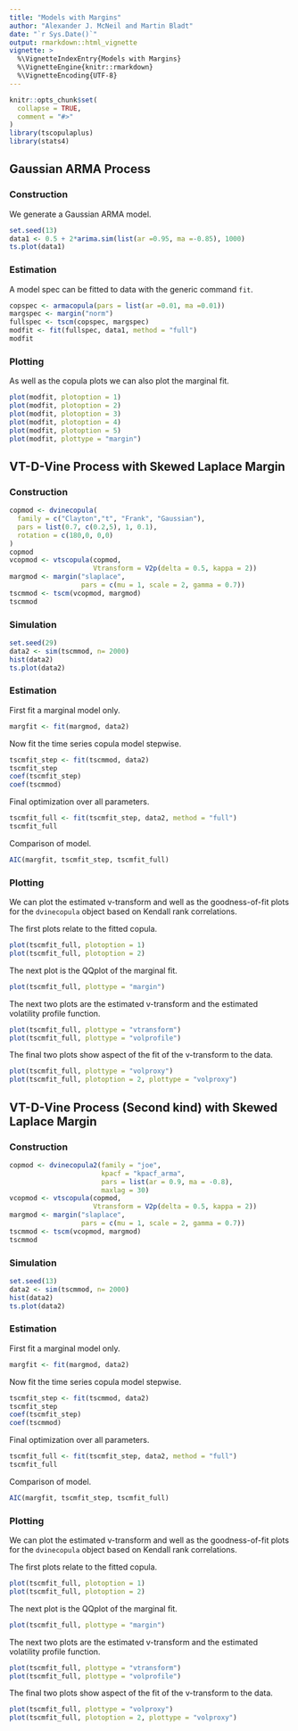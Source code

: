 ```yaml
---
title: "Models with Margins"
author: "Alexander J. McNeil and Martin Bladt"
date: "`r Sys.Date()`"
output: rmarkdown::html_vignette
vignette: >
  %\VignetteIndexEntry{Models with Margins}
  %\VignetteEngine{knitr::rmarkdown}
  %\VignetteEncoding{UTF-8}
---
```


```r
knitr::opts_chunk$set(
  collapse = TRUE,
  comment = "#>"
)
library(tscopulaplus)
library(stats4)
```

## Gaussian ARMA Process

### Construction

We generate a Gaussian ARMA model.

```r
set.seed(13)
data1 <- 0.5 + 2*arima.sim(list(ar =0.95, ma =-0.85), 1000)
ts.plot(data1)
```

### Estimation 

A model spec can be fitted to data with the generic command `fit`.

```r
copspec <- armacopula(pars = list(ar =0.01, ma =0.01))
margspec <- margin("norm")
fullspec <- tscm(copspec, margspec)
modfit <- fit(fullspec, data1, method = "full")
modfit
```

### Plotting

As well as the copula plots we can also plot the marginal fit.

```r
plot(modfit, plotoption = 1)
plot(modfit, plotoption = 2)
plot(modfit, plotoption = 3)
plot(modfit, plotoption = 4)
plot(modfit, plotoption = 5)
plot(modfit, plottype = "margin")
```

## VT-D-Vine Process with Skewed Laplace Margin 

### Construction

```r
copmod <- dvinecopula(
  family = c("Clayton","t", "Frank", "Gaussian"),
  pars = list(0.7, c(0.2,5), 1, 0.1),
  rotation = c(180,0, 0,0)
)
copmod
vcopmod <- vtscopula(copmod,
                     Vtransform = V2p(delta = 0.5, kappa = 2))
margmod <- margin("slaplace",
                  pars = c(mu = 1, scale = 2, gamma = 0.7))
tscmmod <- tscm(vcopmod, margmod)
tscmmod
```

### Simulation

```r
set.seed(29)
data2 <- sim(tscmmod, n= 2000)
hist(data2)
ts.plot(data2)
```

### Estimation

First fit a marginal model only. 

```r
margfit <- fit(margmod, data2)
```

Now fit the time series copula model stepwise.

```r
tscmfit_step <- fit(tscmmod, data2)
tscmfit_step
coef(tscmfit_step)
coef(tscmmod)
```

Final optimization over all parameters.

```r
tscmfit_full <- fit(tscmfit_step, data2, method = "full")
tscmfit_full
```

Comparison of model.

```r
AIC(margfit, tscmfit_step, tscmfit_full)
```

### Plotting

We can plot the estimated v-transform and well as the goodness-of-fit plots for the `dvinecopula` object based on Kendall rank correlations.

The first plots relate to the fitted copula.

```r
plot(tscmfit_full, plotoption = 1)
plot(tscmfit_full, plotoption = 2)
```

The next plot is the QQplot of the marginal fit.

```r
plot(tscmfit_full, plottype = "margin")
```

The next two plots are the estimated v-transform and the estimated volatility profile function.

```r
plot(tscmfit_full, plottype = "vtransform")
plot(tscmfit_full, plottype = "volprofile")
```

The final two plots show aspect of the fit of the v-transform to the data.

```r
plot(tscmfit_full, plottype = "volproxy")
plot(tscmfit_full, plotoption = 2, plottype = "volproxy")
```


## VT-D-Vine Process (Second kind) with Skewed Laplace Margin 

### Construction

```r
copmod <- dvinecopula2(family = "joe",
                       kpacf = "kpacf_arma",
                       pars = list(ar = 0.9, ma = -0.8),
                       maxlag = 30)
vcopmod <- vtscopula(copmod,
                     Vtransform = V2p(delta = 0.5, kappa = 2))
margmod <- margin("slaplace",
                  pars = c(mu = 1, scale = 2, gamma = 0.7))
tscmmod <- tscm(vcopmod, margmod)
tscmmod
```

### Simulation

```r
set.seed(13)
data2 <- sim(tscmmod, n= 2000)
hist(data2)
ts.plot(data2)
```

### Estimation

First fit a marginal model only. 

```r
margfit <- fit(margmod, data2)
```

Now fit the time series copula model stepwise.

```r
tscmfit_step <- fit(tscmmod, data2)
tscmfit_step
coef(tscmfit_step)
coef(tscmmod)
```

Final optimization over all parameters.

```r
tscmfit_full <- fit(tscmfit_step, data2, method = "full")
tscmfit_full
```

Comparison of model.

```r
AIC(margfit, tscmfit_step, tscmfit_full)
```

### Plotting

We can plot the estimated v-transform and well as the goodness-of-fit plots for the `dvinecopula` object based on Kendall rank correlations.

The first plots relate to the fitted copula.

```r
plot(tscmfit_full, plotoption = 1)
plot(tscmfit_full, plotoption = 2)
```

The next plot is the QQplot of the marginal fit.

```r
plot(tscmfit_full, plottype = "margin")
```

The next two plots are the estimated v-transform and the estimated volatility profile function.

```r
plot(tscmfit_full, plottype = "vtransform")
plot(tscmfit_full, plottype = "volprofile")
```

The final two plots show aspect of the fit of the v-transform to the data.

```r
plot(tscmfit_full, plottype = "volproxy")
plot(tscmfit_full, plotoption = 2, plottype = "volproxy")
```




